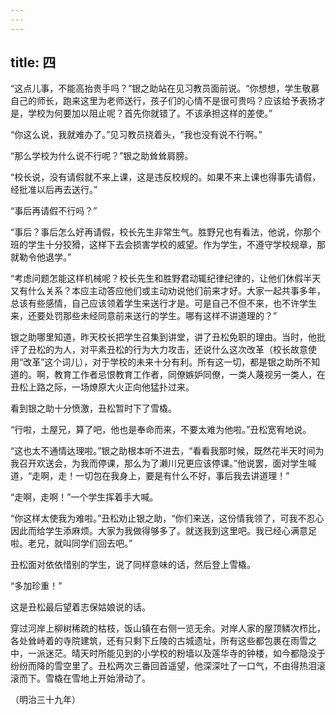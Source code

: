 ```yaml
---
---
---
```

title: 四
---




“这点儿事，不能高抬贵手吗？”银之助站在见习教员面前说。“你想想，学生敬慕自己的师长，跑来这里为老师送行，孩子们的心情不是很可贵吗？应该给予表扬才是，学校为何要加以阻止呢？首先你就错了。不该承担这样的差使。”

“你这么说，我就难办了。”见习教员挠着头，“我也没有说不行啊。”

“那么学校为什么说不行呢？”银之助耸耸肩膀。

“校长说，没有请假就不来上课，这是违反校规的。如果不来上课也得事先请假，经批准以后再去送行。”

“事后再请假不行吗？”

“事后？事后怎么好再请假，校长先生非常生气。胜野兄也有看法，他说，你那个班的学生十分狡猾，这样下去会损害学校的威望。作为学生，不遵守学校规章，那就勒令他退学。”

“考虑问题怎能这样机械呢？校长先生和胜野君动辄纪律纪律的，让他们休假半天又有什么关系？本应主动答应他们或主动劝说他们前来才好。大家一起共事多年，总该有些感情，自己应该领着学生来送行才是。可是自己不但不来，也不许学生来，还要处罚那些未经同意前来送行的学生。哪有这样不讲道理的？”

银之助哪里知道，昨天校长把学生召集到讲堂，讲了丑松免职的理由。当时，他批评了丑松的为人，对平素丑松的行为大力攻击，还说什么这次改革（校长故意使用“改革”这个词儿），对于学校的未来十分有利。所有这一切，都是银之助所不知道的。啊，教育工作者忌恨教育工作者，同僚嫉妒同僚，一类人蔑视另一类人，在丑松上路之际，一场燎原大火正向他猛扑过来。

看到银之助十分愤激，丑松暂时下了雪橇。

“行啦，土屋兄，算了吧，他也是奉命而来，不要太难为他啦。”丑松宽宥地说。

“这也太不通情达理啦。”银之助根本听不进去，“看看我那时候，既然花半天时间为我召开欢送会，为我而停课，那么为了濑川兄更应该停课。”他说罢，面对学生喊道，“走啊，走！一切包在我身上，要是有什么不好，事后我去讲道理！”

“走啊，走啊！”一个学生挥着手大喊。

“你这样太使我为难啦。”丑松劝止银之助，“你们来送，这份情我领了，可我不忍心因此而给学生添麻烦。大家为我做得够多了。就送我到这里吧。我已经心满意足啦。老兄，就叫同学们回去吧。”

丑松面对依依惜别的学生，说了同样意味的话，然后登上雪橇。

“多加珍重！”

这是丑松最后望着志保姑娘说的话。

穿过河岸上柳树稀疏的枯枝，饭山镇在右侧一览无余。对岸人家的屋顶鳞次栉比，各处耸峙着的寺院建筑，还有只剩下丘陵的古城遗址，所有这些都包裹在雨雪之中，一派迷茫。晴天时所能见到的小学校的粉墙以及莲华寺的钟楼，如今都隐没于纷纷而降的雪空里了。丑松两次三番回首遥望，他深深吐了一口气，不由得热泪滚滚而下。雪橇在雪地上开始滑动了。

（明治三十九年）